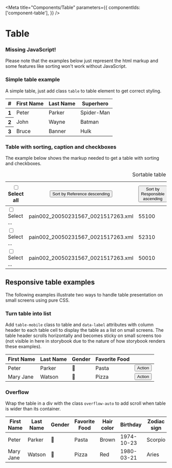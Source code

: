 
<Meta
  title="Components/Table"
  parameters={{
    componentIds: ['component-table'],
  }}
/>

# Table

<div role="alert" class="info mb-7 mt-5">
  <main>
    <h3>Missing JavaScript!</h3>
    <p>
      Please note that the examples below just represent the html markup and
      some features like sorting won't work without JavaScript.
    </p>
  </main>
</div>

### Simple table example

A simple table, just add class `table` to table element to get correct styling.

<Canvas>
  <table class="table">
    <thead>
      <tr>
        <th scope="col">#</th>
        <th scope="col">First Name</th>
        <th scope="col">Last Name</th>
        <th scope="col">Superhero</th>
      </tr>
    </thead>
    <tbody>
      <tr>
        <th scope="row">1</th>
        <td>Peter</td>
        <td>Parker</td>
        <td>Spider-Man</td>
      </tr>
      <tr>
        <th scope="row">2</th>
        <td>John</td>
        <td>Wayne</td>
        <td>Batman</td>
      </tr>
      <tr>
        <th scope="row">3</th>
        <td>Bruce</td>
        <td>Banner</td>
        <td>Hulk</td>
      </tr>
    </tbody>
  </table>
</Canvas>

### Table with sorting, caption and checkboxes

The example below shows the markup needed to get a table with sorting and checkboxes.

<Canvas>
  <div class="overflow-auto">
    <table class="table text-nowrap">
      <caption>Sortable table example with un-styled caption</caption>
      <thead>
        <tr>
          <th scope="col">
            <label class="form-control p-0">
              <input type="checkbox" />
              <span class="sr-only">Select all</span>
              <i class="m-0" />
            </label>
          </th>
          <th scope="col" aria-sort="ascending">
            <button class="sg-table-sort">
              <span class="sr-only">Sort by</span>
              Reference
              <span class="sr-only">descending</span>
            </button>
          </th>
          <th scope="col" class="sg-sortable">
            <button class="sg-table-sort">
              <span class="sr-only">Sort by</span>
              Responsible
              <span class="sr-only">ascending</span>
            </button>
          </th>
          <th scope="col" class="sg-sortable">
            <button class="sg-table-sort">
              <span class="sr-only">Sort by</span>
              Country
              <span class="sr-only">ascending</span>
            </button>
          </th>
          <th scope="col" class="sg-sortable">
            <button class="sg-table-sort">
              <span class="sr-only">Sort by</span>
              Creation date
              <span class="sr-only">ascending</span>
            </button>
          </th>
          <th scope="col" class="sg-sortable">
            <button class="sg-table-sort">
              <span class="sr-only">Sort by</span>
              Account holder
              <span class="sr-only">ascending</span>
            </button>
          </th>
          <th scope="col" class="sg-sortable">
            <button class="sg-table-sort">
              <span class="sr-only">Sort by</span>
              Account number
              <span class="sr-only">ascending</span>
            </button>
          </th>
          <th scope="col" class="sg-sortable">
            <button class="sg-table-sort justify-content-end">
              <span class="sr-only">Sort by</span>
              Balance
              <span class="sr-only">ascending</span>
            </button>
          </th>
          <th scope="col" class="sg-sortable">
            <button class="sg-table-sort">
              <span class="sr-only">Sort by</span>
              Status
              <span class="sr-only">ascending</span>
            </button>
          </th>
        </tr>
      </thead>
      <tbody>
        <tr>
          <td>
            <label class="form-control p-0">
              <input type="checkbox" />
              <span class="sr-only">Select ...</span>
              <i class="m-0" />
            </label>
          </td>
          <td>pain002_20050231567_0021517263.xml</td>
          <td>55100</td>
          <td>SE</td>
          <td>2021-04-29</td>
          <td>SuperGroup Inc.</td>
          <td>000011112222</td>
          <td class="text-end">589,23</td>
          <td class="py-0 align-middle">
            <span class="badge size-sm warning">
              <strong>New</strong>
            </span>
          </td>
        </tr>
        <tr>
          <td>
            <label class="form-control p-0">
              <input type="checkbox" />
              <span class="sr-only">Select ...</span>
              <i class="m-0" />
            </label>
          </td>
          <td>pain002_20050231567_0021517263.xml</td>
          <td>52310</td>
          <td>FI</td>
          <td>2021-04-28</td>
          <td>Hans Ltd</td>
          <td>0055651201246</td>
          <td class="text-end">5 312,02</td>
          <td class="py-0 align-middle">
            <span class="badge size-sm warning">
              <strong>New</strong>
            </span>
          </td>
        </tr>
        <tr>
          <td>
            <label class="form-control p-0">
              <input type="checkbox" />
              <span class="sr-only">Select ...</span>
              <i class="m-0" />
            </label>
          </td>
          <td>pain002_20050231567_0021517263.xml</td>
          <td>50010</td>
          <td>GB</td>
          <td>2021-04-27</td>
          <td>Davis-Olson Inc</td>
          <td>0055651210000</td>
          <td class="text-end">132 031,56</td>
          <td class="py-0 align-middle">
            <span class="badge size-sm info">
              <strong>Open</strong>
            </span>
          </td>
        </tr>
      </tbody>
    </table>
  </div>
</Canvas>

## Responsive table examples

The following examples illustrate two ways to handle table presentation on small screens using pure CSS.

<style>
  {`
  @media (max-width: 576px) {
    .table-mobile tbody button.size-sm {
       font-size: 1rem;
       padding: .75rem 1rem !important;
    }
  }
`}
</style>

### Turn table into list

Add `table-mobile` class to table and `data-label` attributes with column header to each table cell to display the table as a list on small screens. The table header scrolls horizontally and becomes sticky on small screens too (not visible in here in storybook due to the nature of how storybook renders these examples).

<Canvas>
  <table class="table-mobile table">
    <thead>
      <tr>
        <th scope="col">First Name</th>
        <th scope="col">Last Name</th>
        <th scope="col">Gender</th>
        <th scope="col">Favorite Food</th>
        <th></th>
      </tr>
    </thead>
    <tbody>
      <tr>
        <td data-label="First Name">Peter</td>
        <td data-label="Last Name">Parker</td>
        <td data-label="Gender">👨</td>
        <td data-label="Favorite Food">Pasta</td>
        <td class="py-sm-0 align-middle">
          <button type="button" class="size-sm">
            Action
          </button>
        </td>
      </tr>
      <tr>
        <td data-label="First Name">Mary Jane</td>
        <td data-label="Last Name">Watson</td>
        <td data-label="Gender">👩</td>
        <td data-label="Favorite Food">Pizza</td>
        <td class="py-sm-0 align-middle">
          <button type="button" class="size-sm">
            Action
          </button>
        </td>
      </tr>
    </tbody>
  </table>
</Canvas>

### Overflow

Wrap the table in a div with the class `overflow-auto` to add scroll when table is wider than its container.

<Canvas>
  <div class="overflow-auto">
    <table class="table text-nowrap">
      <thead>
        <tr>
          <th scope="col">First Name</th>
          <th scope="col">Last Name</th>
          <th scope="col">Gender</th>
          <th scope="col">Favorite Food</th>
          <th scope="col">Hair color</th>
          <th scope="col">Birthday</th>
          <th scope="col">Zodiac sign</th>
          <th></th>
        </tr>
      </thead>
      <tbody>
        <tr>
          <td>Peter</td>
          <td>Parker</td>
          <td>👨</td>
          <td>Pasta</td>
          <td>Brown</td>
          <td>1974-10-23</td>
          <td>Scorpio</td>
          <td class="py-sm-0 align-middle">
            <button type="button" class="size-sm">
              Action
            </button>
          </td>
        </tr>
        <tr>
          <td>Mary Jane</td>
          <td>Watson</td>
          <td>👩</td>
          <td>Pizza</td>
          <td>Red</td>
          <td>1980-03-21</td>
          <td>Aries</td>
          <td class="py-sm-0 align-middle">
            <button type="button" class="size-sm">
              Action
            </button>
          </td>
        </tr>
      </tbody>
    </table>
  </div>
</Canvas>
